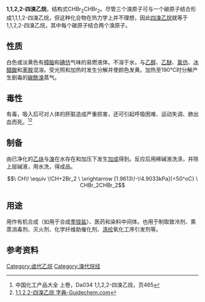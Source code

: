 {{Chembox
| verifiedrevid = 448747955
| ImageFile = Tetrabromoethane.png
| ImageFile_Ref = {{chemboximage|correct|??}}
| ImageSize = 100
| ImageName = 四溴乙烷的结构式
| ImageFile1 = Tetrabromoethane.svg
| ImageFile1_Ref = {{chemboximage|correct|??}}
| ImageSize1 = 160
| ImageName1 = 四溴乙烷的立体结构式，添加氢原子
| ImageFileL1 = 1,1,2,2-Tetrabromoethane-3D-balls.png
| ImageFileL1_Ref = {{chemboximage|correct|??}}
| ImageNameL1 = 四溴乙烷的球棍模型
| ImageFileR1 = 1,1,2,2-Tetrabromoethane-3D-spacefill.png
| ImageFileR1_Ref = {{chemboximage|correct|??}}
| ImageNameR1 = 四溴乙烷的空间填充模型
| IUPACName = 1,1,2,2-Tetrabromoethane<ref>{{Cite web|title=1,1,2,2-tetrabromoethane - Compound Summary|url=http://pubchem.ncbi.nlm.nih.gov/summary/summary.cgi?cid=6588|work=PubChem Compound|publisher=National Center for Biotechnology Information|accessdate=20 June 2012|location=USA|date=26 March 2005|at=Identifiction|archive-date=2012-10-23|archive-url=https://web.archive.org/web/20121023180654/http://pubchem.ncbi.nlm.nih.gov/summary/summary.cgi?cid=6588|dead-url=no}}</ref>
| OtherNames = 均四溴乙烷，TBE
| Section1 = {{Chembox Identifiers
|  Abbreviations = TBE{{Citation needed|date=June 2012}}
|  CASNo = 79-27-6
|  CASNo_Ref = {{cascite|correct|CAS}}
|  PubChem = 6588
|  PubChem_Ref = {{Pubchemcite|correct|Pubchem}}
|  ChemSpiderID = 6339
|  ChemSpiderID_Ref = {{chemspidercite|correct|chemspider}}
|  EINECS = 201-191-5
|  UNNumber = 2504
|  MeSHName = 1,1,2,2-tetrabromoethane
|  RTECS = KI8225000
|  Beilstein = 1098321
|  SMILES = BrC(Br)C(Br)Br
|  StdInChI = 1S/C2H2Br4/c3-1(4)2(5)6/h1-2H
|  StdInChI_Ref = {{stdinchicite|correct|chemspider}}
|  StdInChIKey = QXSZNDIIPUOQMB-UHFFFAOYSA-N
|  StdInChIKey_Ref = {{stdinchicite|correct|chemspider}}
}}
| Section2 = {{Chembox Properties
|  C = 2
|  H = 2
|  Br = 4
|  Appearance = 无色液体
|  Density = 2.967 g mL<sup>−1</sup>
|  MeltingPtK = 272.2
|  BoilingPtK = 516.7
|  Solubility = 630 mg L<sup>−1</sup> (20 °C)
|  VaporPressure = 10 Pa (20 °C)
|  RefractIndex = 1.637
}}
| Section3 = {{Chembox Thermochemistry
|  HeatCapacity = 165.7 J K<sup>−1</sup> mol<sup>−1</sup>
}}
| Section4 = {{Chembox Hazards
|  ExternalMSDS = [https://web.archive.org/web/20110711161921/http://www.hells-confetti.com/Technical%20data/MSDS%20for%201%2C1%2C2%2C2-TETRABROMOETHANE.htm hells-confetti.com]
|  GHSPictograms = {{GHS skull and crossbones}}
|  GHSSignalWord = '''危险'''
|  HPhrases = {{H-phrases|319|330|412}}
|  PPhrases = {{P-phrases|260|273|284|305+351+338|310}}
|  EUIndex = 602-016-00-9
|  EUClass = {{Chembox EUHazardSymbol|T+}}
|  RPhrases = {{R26}}, {{R36}}, {{R52/53}}
|  SPhrases = {{S1/2}}, {{S24}}, {{S27}}, {{S45}}
|  NFPA-H = 3
|  NFPA-F = 1
|  NFPA-R = 1
|  FlashPt = 97 °C
|  Autoignition = 335 °C
|  LD50 = 1.2 g kg<sup>−1</sup> (大鼠经口)<br />5.25 g kg<sup>−1</sup> (大鼠经皮)<br />～400 mg/kg (豚鼠经口)<ref name="zghg" />
}}
| Section5 = {{Chembox Related
|  Function = 烷烃
|  OtherFunctn = [[二溴甲烷|二溴甲烷]]<br />[[三溴甲烷|三溴甲烷]]<br />[[四溴化碳|四溴化碳]]<br />[[1,1-二溴乙烷|1,1-二溴乙烷]]<br />[[1,2-二溴丙烷|1,2-二溴丙烷]]<br />[[1,3-二溴丙烷|1,3-二溴丙烷]]<br />[[1,2,3-三溴丙烷|1,2,3-三溴丙烷]]
}}
}}
'''1,1,2,2-四溴乙烷'''，结构式CHBr<sub>2</sub>CHBr<sub>2</sub>。尽管三个溴原子可与一个碳原子结合形成1,1,1,2-四溴乙烷，但这种化合物在热力学上并不理想，因此[[四溴乙烷|四溴乙烷]]就等于1,1,2,2-四溴乙烷，其中每个碳原子结合两个溴原子。

==性质==
白色或淡黄色有[[樟脑|樟脑]]和[[三碘甲烷|碘仿]]气味的易燃液体。不溶于水，与[[乙醇|乙醇]]、[[乙醚|乙醚]]、[[三氯甲烷|氯仿]]、[[乙酸|冰醋酸]]和[[苯胺|苯胺]]混溶。受光照和加热时发生分解并使颜色发黄。加热至190°C时分解产生剧毒的[[碳酰溴|碳酰溴]]蒸气。

==毒性==
有毒，吸入后可对人体的肝脏造成严重损害，还可引起呼吸困难、运动失调、肺出血而死。<ref name="zghg">中国化工产品大全 上卷，Da034 1,1,2,2-四溴乙烷，页465</ref><ref>[http://www.guidechem.com/dictionary/79-27-6.html 1,1,2,2-四溴乙烷 字典-Guidechem.com{{en}}]</ref>

==制备==
由已净化的[[乙炔|乙炔]]与[[溴|溴]]在水存在和加压下发生[[加成反应|加成]]得到。反应后用稀碱液洗涤，并除上层碱液，用水洗，得成品。
:<math>\ CH\! \equiv \!CH+2Br_2 \ \xrightarrow [1.9613\!-\!4.9033kPa]{<50^oC} \ CHBr_2CHBr_2</math>

==用途==
用作有机合成（如用于合成[[季铵盐|季铵盐]]）、医药和染料中间体。也用于制取致冷剂、熏蒸消毒剂、灭火剂、化学纤维助催化剂、[[涤纶|涤纶]]氧化工序引发剂等。

==参考资料==
{{reflist}}
{{鹵代乙烷}}
[[Category:卤代乙烷|Category:卤代乙烷]]
[[Category:溴代烷烃|Category:溴代烷烃]]